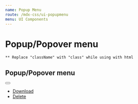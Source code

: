 ```yaml
---
name: Popup Menu
route: /mdx-css/ui-popupmenu
menu: UI Components
---
```



# Popup/Popover menu

`** Replace "className" with "class" while using with html`

## Popup/Popover menu

<Playground>
	<div class="tutor-popup-opener">
		<button type="button" class="popup-btn">
			<span class="toggle-icon"></span>
		</button>
		<ul class="popup-menu">
			<li>
				<a href="#">
					<span class="icon tutor-v2-icon-test icon-msg-archive-filled color-design-white"></span>
					<span class="text-regular-body color-text-white">Download</span>
				</a>
			</li>
			<li>
				<a href="#">
					<span class="icon tutor-v2-icon-test icon-delete-fill-filled color-design-white"></span>
					<span class="text-regular-body color-text-white">Delete</span>
				</a>
			</li>
		</ul>
	</div>
</Playground>
